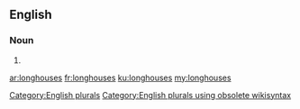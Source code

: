 ==English==

===Noun===
{{head|en}}

# {{plural of|longhouse}}

[[Category:English plurals]][[Category:English plurals using obsolete wikisyntax]]

[[ar:longhouses]]
[[fr:longhouses]]
[[ku:longhouses]]
[[my:longhouses]]